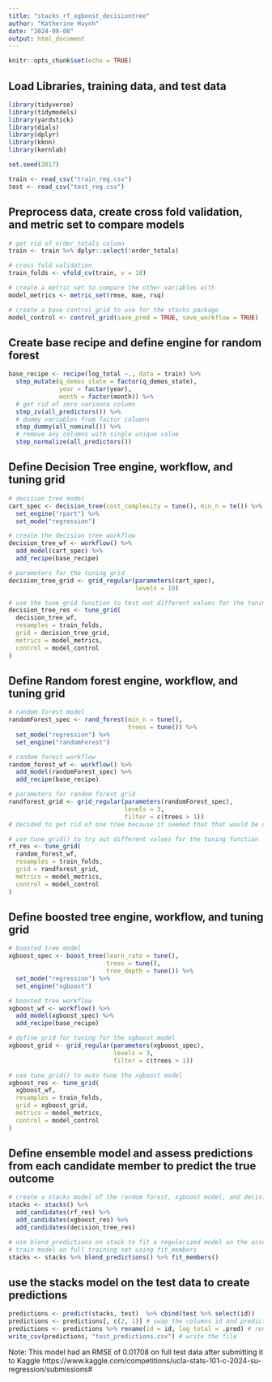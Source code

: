 ```yaml
---
title: "stacks_rf_xgboost_decisiontree"
author: "Katherine Huynh"
date: "2024-08-08"
output: html_document
---
```


```r
knitr::opts_chunk$set(echo = TRUE)
```

## Load Libraries, training data, and test data
```r
library(tidyverse)
library(tidymodels)
library(yardstick)
library(dials)
library(dplyr)
library(kknn)
library(kernlab)

set.seed(2017)

train <- read_csv("train_reg.csv")
test <- read_csv("test_reg.csv")
```

## Preprocess data, create cross fold validation, and metric set to compare models 
```r
# get rid of order_totals column 
train <- train %>% dplyr::select(!order_totals)

# cross fold validation 
train_folds <- vfold_cv(train, v = 10)

# create a metric set to compare the other variables with 
model_metrics <- metric_set(rmse, mae, rsq)

# create a base control_grid to use for the stacks package 
model_control <- control_grid(save_pred = TRUE, save_workflow = TRUE)
```

## Create base recipe and define engine for random forest 
```r
base_recipe <- recipe(log_total ~., data = train) %>%
  step_mutate(q_demos_state = factor(q_demos_state),
              year = factor(year),
              month = factor(month)) %>% 
  # get rid of zero variance column
  step_zv(all_predictors()) %>% 
  # dummy variables from factor columns
  step_dummy(all_nominal()) %>%  
  # remove any columns with single unique value
  step_normalize(all_predictors())
```

## Define Decision Tree engine, workflow, and tuning grid
```r
# decision tree model 
cart_spec <- decision_tree(cost_complexity = tune(), min_n = te()) %>% 
  set_engine("rpart") %>% 
  set_mode("regression")

# create the decision tree workflow 
decision_tree_wf <- workflow() %>% 
  add_model(cart_spec) %>% 
  add_recipe(base_recipe)

# parameters for the tuning grid 
decision_tree_grid <- grid_regular(parameters(cart_spec), 
                                   levels = 10) 

# use the tune_grid function to test out different values for the tuning grid 
decision_tree_res <- tune_grid(
  decision_tree_wf, 
  resamples = train_folds, 
  grid = decision_tree_grid,
  metrics = model_metrics, 
  control = model_control
)
```

## Define Random forest engine, workflow, and tuning grid 
```r
# random forest model 
randomForest_spec <- rand_forest(min_n = tune(), 
                                 trees = tune()) %>% 
  set_mode("regression") %>% 
  set_engine("randomForest")

# random forest workflow 
random_forest_wf <- workflow() %>% 
  add_model(randomForest_spec) %>% 
  add_recipe(base_recipe)

# parameters for random forest grid 
randforest_grid <- grid_regular(parameters(randomForest_spec), 
                                levels = 3, 
                                filter = c(trees > 1)) 
# decided to get rid of one tree because it seemed that that would be overfitting 

# use tune_grid() to try out different values for the tuning function 
rf_res <- tune_grid(
  random_forest_wf, 
  resamples = train_folds, 
  grid = randforest_grid, 
  metrics = model_metrics, 
  control = model_control
)
```

## Define boosted tree engine, workflow, and tuning grid
```r
# boosted tree model
xgboost_spec <- boost_tree(learn_rate = tune(), 
                           trees = tune(), 
                           tree_depth = tune()) %>% 
  set_mode("regression") %>% 
  set_engine("xgboost")

# boosted tree workflow 
xgboost_wf <- workflow() %>% 
  add_model(xgboost_spec) %>% 
  add_recipe(base_recipe)

# define grid for tuning for the xgboost model 
xgboost_grid <- grid_regular(parameters(xgboost_spec), 
                             levels = 3, 
                             filter = c(trees > 1))

# use tune_grid() to auto tune the xgboost model 
xgboost_res <- tune_grid(
  xgboost_wf, 
  resamples = train_folds, 
  grid = xgboost_grid, 
  metrics = model_metrics, 
  control = model_control
)
```

## Define ensemble model and assess predictions from each candidate member to predict the true outcome 
```r

# create a stacks model of the random forest, xgboost model, and decision tree model 
stacks <- stacks() %>%
  add_candidates(rf_res) %>% 
  add_candidates(xgboost_res) %>% 
  add_candidates(decision_tree_res) 

# use blend_predictions on stack to fit a regularized model on the assessment predictions from each candidate member to predict the true outcome
# train model on full training set using fit_members
stacks <- stacks %>% blend_predictions() %>% fit_members() 
```

## use the stacks model on the test data to create predictions 
```r
predictions <- predict(stacks, test)  %>% cbind(test %>% select(id))
predictions <- predictions[, c(2, 1)] # swap the columns id and prediction 
predictions <- predictions %>% rename(id = id, log_total = .pred) # rename the columns to id and log_total 
write_csv(predictions, "test_predictions.csv") # write the file 
```

Note: This model had an RMSE of 0.01708 on full test data after submitting it to Kaggle 
https://www.kaggle.com/competitions/ucla-stats-101-c-2024-su-regression/submissions#